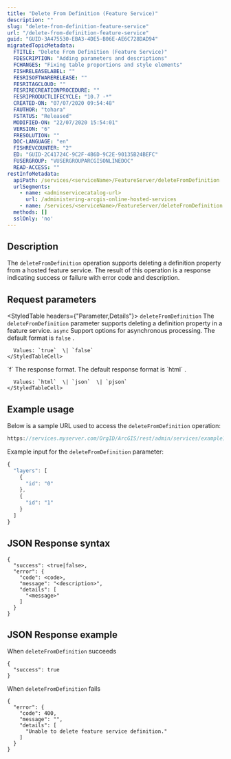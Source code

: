 ```yaml
---
title: "Delete From Definition (Feature Service)"
description: ""
slug: "delete-from-definition-feature-service"
url: "/delete-from-definition-feature-service"
guid: "GUID-3A475530-EBA3-4DE5-B06E-AE6C728DAD94"
migratedTopicMetadata:
  FTITLE: "Delete From Definition (Feature Service)"
  FDESCRIPTION: "Adding parameters and descriptions"
  FCHANGES: "Fixing table proportions and style elements"
  FISHRELEASELABEL: ""
  FESRISOFTWARERELEASE: ""
  FESRITAGCLOUD: ""
  FESRIRECREATIONPROCEDURE: ""
  FESRIPRODUCTLIFECYCLE: "10.7 -*"
  CREATED-ON: "07/07/2020 09:54:48"
  FAUTHOR: "tohara"
  FSTATUS: "Released"
  MODIFIED-ON: "22/07/2020 15:54:01"
  VERSION: "6"
  FRESOLUTION: ""
  DOC-LANGUAGE: "en"
  FISHREVCOUNTER: "2"
  ED: "GUID-2C41724C-9C2F-4B6D-9C2E-90135B24BEFC"
  FUSERGROUP: "VUSERGROUPARCGISONLINEDOC"
  READ-ACCESS: ""
restInfoMetadata:
  apiPath: /services/<serviceName>/FeatureServer/deleteFromDefinition
  urlSegments:
    - name: <adminservicecatalog-url>
      url: /administering-arcgis-online-hosted-services
    - name: /services/<serviceName>/FeatureServer/deleteFromDefinition
  methods: []
  sslOnly: 'no'
---
```


## Description

The `deleteFromDefinition`  operation supports deleting a definition property from a hosted feature service. The result of this operation is a response indicating success or failure with error code and description. 

##  Request parameters

<StyledTable headers={"Parameter,Details"}>
  <StyledTableRow>
    <StyledTableCell cellStyle="markdown">`deleteFromDefinition`</StyledTableCell>
    <StyledTableCell cellStyle="markdown">The `deleteFromDefinition`  parameter supports deleting a definition property in a feature service.</StyledTableCell>
  </StyledTableRow>
  <StyledTableRow>
    <StyledTableCell cellStyle="markdown">`async`</StyledTableCell>
    <StyledTableCell cellStyle="markdown">
      Support options for asynchronous processing. The default format is `false` .

      Values: `true`  \| `false` 
    </StyledTableCell>
  </StyledTableRow>
  <StyledTableRow>
    <StyledTableCell cellStyle="markdown">`f`</StyledTableCell>
    <StyledTableCell cellStyle="markdown">
      The response format. The default response format is `html` .

      Values: `html`  \| `json`  \| `pjson` 
    </StyledTableCell>
  </StyledTableRow>
</StyledTable>

## Example usage

Below is a sample URL used to access the `deleteFromDefinition`  operation:

```javascript
https://services.myserver.com/OrgID/ArcGIS/rest/admin/services/example1/FeatureServer/deleteFromDefinition
```

 

Example input for the `deleteFromDefinition`  parameter:

```javascript
{
  "layers": [
    {
      "id": "0"
    },
    {
      "id": "1"
    }
  ]
}
```

 

## JSON Response syntax

```other
{
  "success": <true|false>,
  "error": {
    "code": <code>,
    "message": "<description>",
    "details": [
      "<message>"
    ]
  }
}
```

 

## JSON Response example

When `deleteFromDefinition`  succeeds

```other
{
  "success": true
}
```

 

When `deleteFromDefinition`  fails

```other
{
  "error": {
    "code": 400, 
    "message": "", 
    "details": [
      "Unable to delete feature service definition."
    ]
  }
}
```

 
